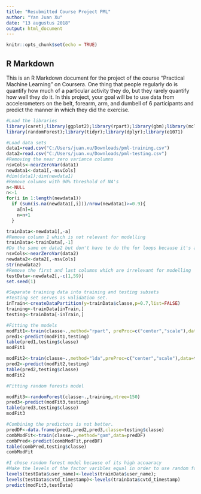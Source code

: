 ---
title: "Resubmitted Course Project PML"
author: "Yan Juan Xu"
date: "13 augustus 2018"
output: html_document
---

```{r setup, include=FALSE}
knitr::opts_chunk$set(echo = TRUE)
```

## R Markdown

This is an R Markdown document for the project of the course "Practical Machine Learning" on Coursera. One thing that people regularly do is quantify how much of a particular activity they do, but they rarely quantify how well they do it. In this project, your goal will be to use data from accelerometers on the belt, forearm, arm, and dumbell of 6 participants and predict the manner in which they did the exercise.

```{r}
#Load the libraries
library(caret);library(ggplot2);library(rpart);library(gbm);library(mclust)
library(randomForest);library(tidyr);library(dplyr);library(e1071)
```
```{r}
#Load data sets
data1=read.csv("C:/Users/juan.xu/Downloads/pml-training.csv")
data2=read.csv("C:/Users/juan.xu/Downloads/pml-testing.csv")
#Removing the near zero variance columns
nsvCols<-nearZeroVar(data1)
newdata1<-data1[,-nsvCols]
#dim(data1);dim(newdata1)
#Remove columns with 90% threshold of NA's
a<-NULL
n<-1
for(i in 1:length(newdata1))
  if (sum(is.na(newdata1[,i]))/nrow(newdata1)>=0.9){
    a[n]=i
    n=n+1
  }

trainData<-newdata1[,-a]
#Remove column 1 which is not relevant for modelling
trainData<-trainData[,-1]
#Do the same on data2 but don't have to do the for loops because it's already quite clean
nsvCols<-nearZeroVar(data2)
newdata2<-data2[,-nsvCols]
str(newdata2)
#Remove the first and last columns which are irrelevant for modelling
testData<-newdata2[,-c(1,59)]
set.seed(1)
```
```{r}
#Separate training data into training and testing subsets
#Testing set serves as validation set.
inTrain<-createDataPartition(y=trainData$classe,p=0.7,list=FALSE)
training<-trainData[inTrain,]
testing<-trainData[-inTrain,]
```
```{r}
#Fitting the models
modFit1<-train(classe~.,method="rpart", preProc=c("center","scale"),data=training)
pred1<-predict(modFit1,testing)
table(pred1,testing$classe)
modFit1

modFit2<-train(classe~.,method="lda",preProc=c("center","scale"),data=training)
pred2<-predict(modFit2,testing)
table(pred2,testing$classe)
modFit2

#Fitting random forests model

modFit3<-randomForest(classe~.,training,ntree=150)
pred3<-predict(modFit3,testing)
table(pred3,testing$classe)
modFit3

#Combining the predictors is not better.
predDF<-data.frame(pred1,pred2,pred3,classe=testing$classe)
combModFit<-train(classe~.,method="gam",data=predDF)
combPred<-predict(combModFit,predDF)
table(combPred,testing$classe)
combModFit

#I chose random forest model because of its high accuaracy
#Make the levels of the factor varibles equal in order to use random forest model 
levels(testData$user_name)<-levels(trainData$user_name);
levels(testData$cvtd_timestamp)<-levels(trainData$cvtd_timestamp)
predict(modFit3,testData)
```

